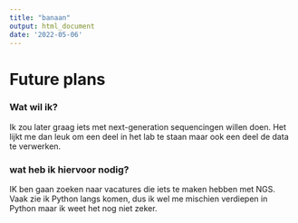 ```yaml
---
title: "banaan"
output: html_document
date: '2022-05-06'
---
```

# Future plans

### Wat wil ik?

Ik zou later graag iets met next-generation sequencingen willen doen.
Het lijkt me dan leuk om een deel in het lab te staan maar ook een deel de data te verwerken.

### wat heb ik hiervoor nodig?

IK ben gaan zoeken naar vacatures die iets te maken hebben met NGS.
Vaak zie ik Python langs komen, dus ik wel me mischien verdiepen in Python maar ik weet het nog niet zeker.